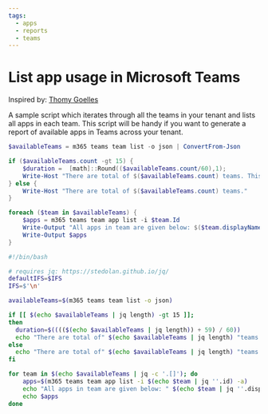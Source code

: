 ```yaml
---
tags:
  - apps
  - reports
  - teams
---
```



# List app usage in Microsoft Teams

Inspired by: [Thomy Goelles](https://thomy.tech/list-teams-app-usage/)

A sample script which iterates through all the teams in your tenant and lists all apps in each team. This script will be handy if you want to generate a report of available apps in Teams across your tenant.

<Tabs>
  <TabItem value="PowerShell">

  ```powershell
  $availableTeams = m365 teams team list -o json | ConvertFrom-Json

  if ($availableTeams.count -gt 15) {
      $duration =  [math]::Round(($availableTeams.count/60),1);
      Write-Host "There are total of $($availableTeams.count) teams. This probably will take around $duration minutes to finish."
  } else {
      Write-Host "There are total of $($availableTeams.count) teams."
  }

  foreach ($team in $availableTeams) {
      $apps = m365 teams team app list -i $team.Id   
      Write-Output "All apps in team are given below: $($team.displayName) $($team.id)"
      Write-Output $apps
  }
  ```

  </TabItem>
  <TabItem value="Bash">

  ```bash
  #!/bin/bash

  # requires jq: https://stedolan.github.io/jq/
  defaultIFS=$IFS
  IFS=$'\n'

  availableTeams=$(m365 teams team list -o json)

  if [[ $(echo $availableTeams | jq length) -gt 15 ]]; 
  then
    duration=$(((($(echo $availableTeams | jq length)) + 59) / 60))
    echo "There are total of" $(echo $availableTeams | jq length) "teams. This probably will take around" $duration" minutes to finish."
  else
    echo "There are total of" $(echo $availableTeams | jq length) "teams available"
  fi

  for team in $(echo $availableTeams | jq -c '.[]'); do
      apps=$(m365 teams team app list -i $(echo $team | jq ''.id) -a)
      echo "All apps in team are given below: " $(echo $team | jq ''.displayName) " " $(echo $team | jq ''.id)
      echo $apps
  done
  ```

  </TabItem>
</Tabs>

